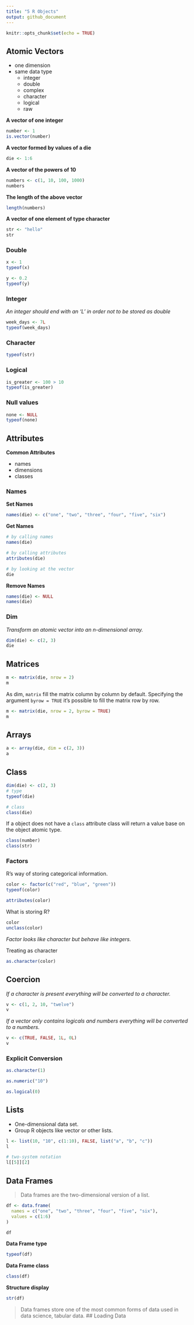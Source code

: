 ```yaml
---
title: "5 R Objects"
output: github_document
---
```


```r
knitr::opts_chunk$set(echo = TRUE)
```

## Atomic Vectors

- one dimension
- same data type
  - integer
  - double
  - complex
  - character
  - logical
  - raw

__A vector of one integer__
```r
number <- 1
is.vector(number)
```
__A vector formed by values of a die__
```r
die <- 1:6
```

__A vector of the powers of 10__
```r
numbers <- c(1, 10, 100, 1000)
numbers
```

__The length of the above vector__
```r
length(numbers)
```

__A vector of one element of type character__
```r
str <- "hello"
str
```

### Double
```r
x <- 1
typeof(x)
```

```r
y <- 0.2
typeof(y)
```

### Integer
_An integer should end with an 'L' in order not to be stored as double_
```r
week_days <- 7L
typeof(week_days)
```

### Character
```r
typeof(str)
```

### Logical
```r
is_greater <- 100 > 10
typeof(is_greater)
```

### Null values
```r
none <- NULL
typeof(none)
```

## Attributes
__Common Attributes__

- names
- dimensions 
- classes

### Names 
__Set Names__
```{r} 
names(die) <- c("one", "two", "three", "four", "five", "six")
```
__Get Names__
```r
# by calling names
names(die)

# by calling attributes
attributes(die)

# by looking at the vector
die
```

__Remove Names__
```r
names(die) <- NULL
names(die)
```

### Dim
_Transform an atomic vector into an n-dimensional array._
```r
dim(die) <- c(2, 3)
die
```
## Matrices
```r
m <- matrix(die, nrow = 2)
m
```
As dim, `matrix` fill the matrix column by column by default. Specifying the argument `byrow = TRUE` it's possible to fill the matrix row by row.

```r
m <- matrix(die, nrow = 2, byrow = TRUE)
m
```

## Arrays

```r
a <- array(die, dim = c(2, 3))
a
```

## Class
```r
dim(die) <- c(2, 3)
# type
typeof(die)

# class
class(die)
```

If a object does not have a `class` attribute class will return a value base on the object atomic type.
```r
class(number)
class(str)
```

### Factors
R’s way of storing categorical information.

```r
color <- factor(c("red", "blue", "green"))
typeof(color)

attributes(color)
```

What is storing R?
```r
color
unclass(color)
```

_Factor looks like character but behave like integers._

Treating as character
```r
as.character(color)
```

## Coercion
_If a character is present everything will be converted to a character._
```r
v <- c(1, 2, 10, "twelve")
v
```

_If a vector only contains logicals and numbers everything will be converted to a numbers._
```r
v <- c(TRUE, FALSE, 1L, 0L)
v
```
###  Explicit Conversion
```r
as.character(1)

as.numeric("10")

as.logical(0)
```
## Lists
- One-dimensional data set.
- Group R objects like vector or other lists.

```r
l <- list(10, "10", c(1:10), FALSE, list("a", "b", "c"))
l

# two-system notation
l[[5]][2]
```
## Data Frames
> Data frames are the two-dimensional version of a list.

```r
df <- data.frame(
  names = c("one", "two", "three", "four", "five", "six"),  
  values = c(1:6)
)

df
```

__Data Frame type__
```r
typeof(df)
```

__Data Frame class__
```r
class(df)
```

__Structure display__
```r
str(df)
```

> Data frames store one of the most common forms of data used in data science, tabular data.
## Loading Data
